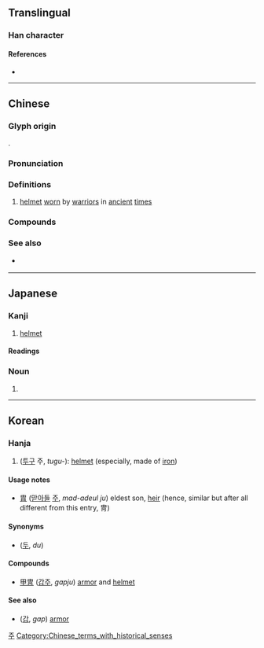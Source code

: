 {{also|胄}}
{{character info}}
==Translingual==

===Han character===
{{Han char|rn=13|rad=冂|as=07|sn=9|four=50227|canj=LWB,XLWB|ids=⿱由冃}}

====References====
* {{Han ref|kx=0129.200|dkj=01537|dj=0291.130|hdz=32059.090|uh=5191|ud=20881|bh=AB60|bd=43872}}

----

==Chinese==
{{zh-forms|s=胄|alt=𩊄,䩜}}

===Glyph origin===
{{Han etym}}
{{Han compound|帽|由|alt1=冃|ls=psc|c1=s|c2=p}}.

===Pronunciation===
{{zh-pron
|m=zhòu
|c=zau6
|h=pfs=
|md=
|mn=tiū
|w=
|mc=y
|oc=y
|cat=n
}}

===Definitions===
{{zh-hanzi}}

# {{lb|zh|historical}} [[helmet]] [[wear|worn]] by [[warrior]]s in [[ancient]] [[time]]s

===Compounds===
{{zh-der|壓冑子|介冑|甲冑|躬擐甲冑|貝冑}}

===See also===
* {{qualifier|not to be confused with}} {{zh-l|胄|descendant}}

----

==Japanese==

===Kanji===
{{ja-kanji|grade=|rs=冂07}}

# [[helmet]]

====Readings====
{{ja-readings
|goon=じゅう
|kanon=ちゅう
|kun=かぶと-,よろい-}}

===Noun===
{{ja-noun|かぶと}}

# {{alternative form of|ja|兜}}

----

==Korean==

===Hanja===
{{ko-hanja|hangeul=주|rv=ju|mr=chu}}

# ([[투구]] 주, ''tugu-''): [[helmet]] (especially, made of [[iron]])

====Usage notes====
* [[胄]] ([[맏아들]] [[주]], ''mad-adeul ju'') eldest son, [[heir]] (hence, similar but after all different from this entry, 冑)

====Synonyms====
* {{l|ko|兜}} ([[두]], ''du'')

====Compounds====
* [[甲冑]] ([[갑주]], ''gapju'') [[armor]] and [[helmet]]

====See also====
* {{l|ko|甲}} ([[갑]], ''gap'') [[armor]]

[[Category:Hanja readings|주]]
[[Category:Chinese_terms_with_historical_senses]]
